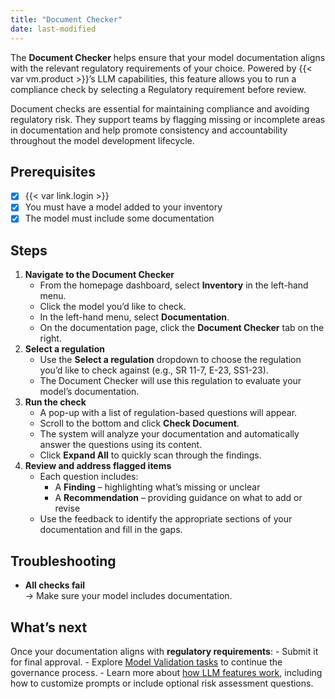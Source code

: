 ```yaml
---
title: "Document Checker"
date: last-modified
---
```



The **Document Checker** helps ensure that your model documentation aligns with the relevant regulatory requirements of your choice. Powered by {{< var vm.product >}}’s LLM capabilities, this feature allows you to run a compliance check by selecting a Regulatory requirement before review.

Document checks are essential for maintaining compliance and avoiding regulatory risk. They support teams by flagging missing or incomplete areas in documentation and help promote consistency and accountability throughout the model development lifecycle.


::: {.attn}

## Prerequisites

- [x] {{< var link.login >}}
- [x] You must have a model added to your inventory
- [x] The model must include some documentation
:::

## Steps

1. **Navigate to the Document Checker**
   - From the homepage dashboard, select **Inventory** in the left-hand menu.
   - Click the model you'd like to check.
   - In the left-hand menu, select **Documentation**.
   - On the documentation page, click the **Document Checker** tab on the right.

2. **Select a regulation**
   - Use the **Select a regulation** dropdown to choose the regulation you'd like to check against (e.g., SR 11-7, E-23, SS1-23).
   - The Document Checker will use this regulation to evaluate your model’s documentation.

3. **Run the check**
   - A pop-up with a list of regulation-based questions will appear.
   - Scroll to the bottom and click **Check Document**.
   - The system will analyze your documentation and automatically answer the questions using its content.
   - Click **Expand All** to quickly scan through the findings.

4. **Review and address flagged items**
   - Each question includes:
     - A **Finding** – highlighting what’s missing or unclear
     - A **Recommendation** – providing guidance on what to add or revise
   - Use the feedback to identify the appropriate sections of your documentation and fill in the gaps.

## Troubleshooting

- **All checks fail**  
  → Make sure your model includes documentation.

## What's next

Once your documentation aligns with **regulatory requirements**:
- Submit it for final approval.
- Explore [Model Validation tasks](/validation/overview.html) to continue the governance process.
- Learn more about [how LLM features work](https://docs.validmind.com/about/overview-llm-features.html), including how to customize prompts or include optional risk assessment questions.
